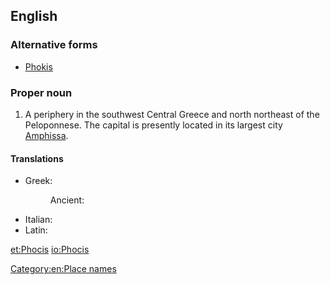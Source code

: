 ==English==

===Alternative forms===
* [[Phokis]]

===Proper noun===
{{wikipedia}}
{{en-proper noun}}

# A periphery in the southwest Central Greece and north northeast of the Peloponnese.  The capital is presently located in its largest city [[Amphissa]].

====Translations====
{{trans-top|a periphery in the southwest Central Greece}}
* Greek: {{t+|el|Φωκίδα|tr=Fokída|sc=Grek}}
*: Ancient: {{t|grc|Φωκίς|tr=Fōkis|sc=polytonic}}
{{trans-mid}}
* Italian: {{t|it|Focide|f}}
* Latin: {{t|la|Phocis}}
{{trans-bottom}}

[[Category:en:Place names]]

[[et:Phocis]]
[[io:Phocis]]